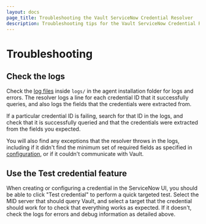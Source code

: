 ```yaml
---
layout: docs
page_title: Troubleshooting the Vault ServiceNow Credential Resolver
description: Troubleshooting tips for the Vault ServiceNow Credential Resolver.
---
```


# Troubleshooting

## Check the logs

Check the [log files] inside `logs/` in the agent installation folder for logs and
errors. The resolver logs a line for each credential ID that it successfully
queries, and also logs the fields that the credentials were extracted from.

If a particular credential ID is failing, search for that ID in the logs, and
check that it is successfully queried and that the credentials were extracted
from the fields you expected.

You will also find any exceptions that the resolver throws in the logs, including
if it didn't find the minimum set of required fields as specified in
[configuration](/docs/platform/servicenow/configuration), or if it couldn't
communicate with Vault.

[log files]: https://docs.servicenow.com/bundle/quebec-servicenow-platform/page/product/mid-server/reference/r_MIDServerTroubleshooting.html

## Use the Test credential feature

When creating or configuring a credential in the ServiceNow UI, you should be
able to click "Test credential" to perform a quick targeted test. Select the
MID server that should query Vault, and select a target that the credential
should work for to check that everything works as expected. If it doesn't, check
the logs for errors and debug information as detailed above.
